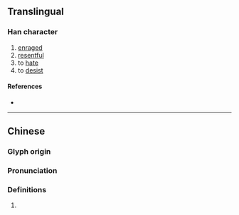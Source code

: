 {{character info}}
==Translingual==

===Han character===
{{Han char|rn=61|rad=心|as=15|sn=18|four=92086|canj=PHLC|ids=⿰忄質}}

# [[enraged]]
# [[resentful]]
# to [[hate]]
# to [[desist]]

====References====
* {{Han ref|kx=0407.230|dkj=11406|dj=0748.140|hdz=42367.140|uh=61EB|ud=25067|bh=EFCE|bd=61390}}

----

==Chinese==
{{zh-forms}}

===Glyph origin===
{{Han etym}}

===Pronunciation===
{{zh-pron
|m=zhì
|c=zi3
|mc=y
|oc=y
|ma=
|cat=
}}

===Definitions===
{{zh-hanzi}}

# {{rfdef|zh}}